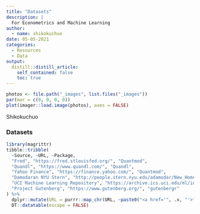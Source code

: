 ```yaml
---
title: "Datasets"
description: |
  For Econometrics and Machine Learning
author:
  - name: shikokuchuo
date: 05-05-2021
categories:
  - Resources
  - Data
output:
  distill::distill_article:
    self_contained: false
    toc: true
---
```


```r

photos <- file.path("_images", list.files("_images"))
par(mar = c(0, 0, 0, 0))
plot(imager::load.image(photos), axes = FALSE)

```
<aside>Shikokuchuo</aside>

### Datasets

```r

library(magrittr)
tibble::tribble(
  ~Source, ~URL, ~Package,
  "Fred", "https://fred.stlouisfed.org/", "Quantmod",
  "Quandl", "https://www.quandl.com/", "Quandl",
  "Yahoo Finance", "https://finance.yahoo.com/", "Quantmod",
  "Damodaran NYU Stern", "http://people.stern.nyu.edu/adamodar/New_Home_Page/datacurrent.html", "",
  "UCI Machine Learning Repository", "https://archive.ics.uci.edu/ml/index.php", "",
  "Project Gutenberg", "https://www.gutenberg.org/", "gutenbergr"
) %>%
  dplyr::mutate(URL = purrr::map_chr(URL, ~paste0("<a href='", .x, "'>", .x, "</a>"))) %>%
  DT::datatable(escape = FALSE)

```


